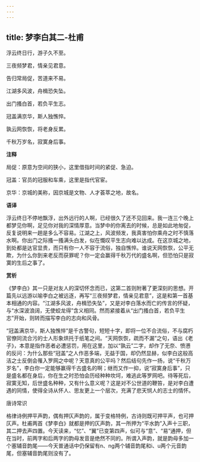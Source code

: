 ```yaml
---
---
---
```

title: 梦李白其二-杜甫
---

浮云终日行，游子久不至。

三夜频梦君，情亲见君意。

告归常局促，苦道来不易。

江湖多风波，舟楫恐失坠。

出门搔白首，若负平生志。

冠盖满京华，斯人独憔悴。

孰云网恢恢，将老身反累。

千秋万岁名，寂寞身后事。

**注释**

局促：原意为空间的狭小，这里借指时间的紧促、急迫。

冠盖：官员的冠服和车乘，这里是指代官宦。

京华：京城的美称，因京城是文物、人才荟萃之地，故名。

**语译**

浮云终日不停地飘浮，出外远行的人啊，已经很久了还不见回来。我一连三个晚上都梦见你啊，足见你对我的深情厚意。当梦中的你离去的时候，总是如此地匆促，反复说明来一趟是多么不容易。江湖之上，风波频发，我真害怕你乘舟之时不慎落水啊。你出门之际搔一搔满头白发，似在慨叹平生志向难以达成。在这京城之地，到处都是达官显贵，而只有你一人不容于流俗，独自憔悴。谁说天网恢恢，公平无欺，为什么你到来老反而获罪呢？你一定会赢得千秋万代的盛名啊，但恐怕只是寂寞的生后之事了。

**赏析**

《梦李白》其一只是对友人的深切怀念而已，这第二首则附著了更深刻的思想。开篇先以远游以喻李白之被远逐，再写“三夜频梦君，情亲见君意”，这是和第一首基本相通的内容。“江湖多风波，舟楫恐失坠”，又是对李白落水而亡的传言的怀疑，与“水深波浪阔，无使蛟龙得”含义相同。然而紧接着从“出门搔白首，若负平生志”开始，则转而描写李白的志向和风骨。

“冠盖满京华，斯人独憔悴”是千古警句，短短十字，即将一位不合流俗，不与腐朽官僚同流合污的士人形象烘托于纸笔之间。“天网恢恢，疏而不漏”之句，语出《老子》，本意是指作恶者必遭惩罚，用在这里，加以“孰云”二字，却作了无奈、愤懑的反问：为什么那些“冠盖”之人作恶多端，无益于国，却仍然显赫，似李白这般高洁之士反倒会罹入罗网之中呢？天意真的公平吗？然后结句先作一扬，说“千秋万岁名”，李白你一定能够赢得千古盛名的啊；继而又作一抑，说“寂寞身后事”，只是盛名都在身后，你在生之时恐怕会历经种种坎坷，难逃此等罗网吧。待等死后，寂寞无知，后世盛名种种，又有什么意义呢？这是对不公世道的鞭笞，是对李白遭遇的同情，使得全诗从怀人、思友更上一个层次，充满了悲天悯人的志士的情怀。

唐诗常识

格律诗例押平声韵，偶有押仄声韵的，属于变格特例，古诗则既可押平声，也可押仄声。杜甫两首《梦李白》就都是押的仄声韵，其一所押为“平水韵”入声十三职，其二押去声四置。今天读来，“忆”、“翼”已变第四声，似可与“意”、“易”通押，但在当时，前两字和后两字的韵母发音是绝然不同的。所谓入声韵，就是韵母多加一个塞辅音韵尾——今天普通话中仍保留有n、ng两个辅音韵尾和i、u两个元音韵尾，但塞辅音韵尾则没有了。
